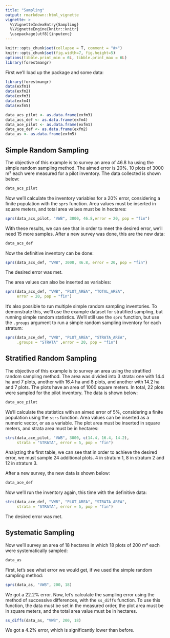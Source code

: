 ---
title: "Sampling"
output: rmarkdown::html_vignette
vignette: >
  %\VignetteIndexEntry{Sampling}
  %\VignetteEngine{knitr::knitr}
  \usepackage[utf8]{inputenc}
---
  
```{r, echo = FALSE, message = FALSE, warning=FALSE}
knitr::opts_chunk$set(collapse = T, comment = "#>")
knitr::opts_chunk$set(fig.width=7, fig.height=5)
options(tibble.print_min = 6L, tibble.print_max = 6L)
library(forestmangr)
```


First we'll load up the package and some data:
```{r}
library(forestmangr)
data(exfm1)
data(exfm2)
data(exfm3)
data(exfm4)
data(exfm5)

data_acs_pilot <- as.data.frame(exfm3)
data_acs_def <- as.data.frame(exfm4)
data_ace_pilot <- as.data.frame(exfm1)
data_ace_def <- as.data.frame(exfm2)
data_as <- as.data.frame(exfm5)

```

## Simple Random Sampling

The objective of this example is to survey an area of 46.8 ha using the simple random sampling method. The aimed error is 20%. 10 plots of 3000 m² each were measured for a pilot inventory. The data collected is shown below:
```{r}
data_acs_pilot
```

Now we'll calculate the inventory variables for a 20% error, considering a finite population with the `sprs` function. Area values must be inserted in square meters, and total area values must be in hectares:
```{r}
sprs(data_acs_pilot, "VWB", 3000, 46.8,error = 20, pop = "fin")
```

With these results, we can see that in order to meet the desired error, we'll need 15 more samples. After a new survey was done, this are the new data:
```{r}
data_acs_def
```

Now the definitive inventory can be done:
```{r}
sprs(data_acs_def, "VWB", 3000, 46.8, error = 20, pop = "fin")
```

The desired error was met.

The area values can also be inserted as variables:
```{r}
sprs(data_acs_def, "VWB", "PLOT_AREA", "TOTAL_AREA", 
     error = 20, pop = "fin")
```


It's also possible to run multiple simple random sampling inventories. To demonstrate this, we'll use the example dataset for stratified sampling, but running simple random statistics. We'll still use the `sprs` function, but use the `.groups` argument to run a simple random sampling inventory for each stratum:
```{r}
sprs(data_ace_def, "VWB", "PLOT_AREA", "STRATA_AREA",
     .groups = "STRATA" ,error = 20, pop = "fin")

```


## Stratified Random Sampling

The objective of this example is to survey an area using the stratified random sampling method. The area was divided into 3 strata: one with 14.4 ha and 7 plots, another with 16.4 ha and 8 plots, and another with 14.2 ha and 7 plots. The plots have an area of 1000 square meters. In total, 22 plots were sampled for the pilot inventory. The data is shown below:
```{r}
data_ace_pilot
```

We'll calculate the statistics with an aimed error of 5%, considering a finite population using the `strs` function. Area values can be inserted as a numeric vector, or as a variable. The plot area must be inserted in square meters, and strata area must be in hectares:
```{r}
strs(data_ace_pilot, "VWB", 3000, c(14.4, 16.4, 14.2), 
     strata = "STRATA", error = 5, pop = "fin")
```

Analyzing the first table, we can see that in order to achieve the desired error, we must sample 24 additional plots. 4 in stratum 1, 8 in stratum 2 and 12 in stratum 3.

After a new survey, the new data is shown below:
```{r}
data_ace_def
```

Now we'll run the inventory again, this time with the definitive data:
```{r}
strs(data_ace_def, "VWB", "PLOT_AREA", "STRATA_AREA", 
     strata = "STRATA", error = 5, pop = "fin")
```

The desired error was met.

## Systematic Sampling

Now we'll survey an area of 18 hectares in which 18 plots of 200 m² each were systematically sampled:
```{r}
data_as
```

First, let's see what error we would get, if we used the simple random sampling method:
```{r}
sprs(data_as, "VWB", 200, 18)
```

We got a 22.2% error. Now, let's calculate the sampling error using the method of successive differences, with the `ss_diffs` function. To use this function, the data must be set in the measured order, the plot area must be in square meters, and the total area value must be in hectares.
```{r}
ss_diffs(data_as, "VWB", 200, 18)
```
We got a 4.2% error, which is significantly lower than before.

